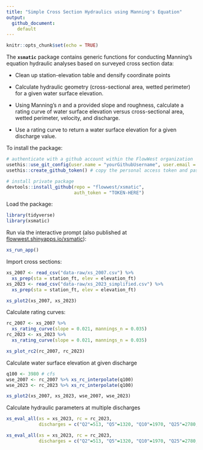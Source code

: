 ```yaml
---
title: "Simple Cross Section Hydraulics using Manning's Equation"
output: 
  github_document:
    default
---
```


```r
knitr::opts_chunk$set(echo = TRUE)
```

The **`xsmatic`** package contains generic functions for conducting Manning's equation hydraulic analyses based on surveyed cross section data:

* Clean up station-elevation table and densify coordinate points

* Calculate hydraulic geometry (cross-sectional area, wetted perimeter) for a given water surface elevation.

* Using Manning's *n* and a provided slope and roughness, calculate a rating curve of water surface elevation versus cross-sectional area, wetted perimeter, velocity, and discharge.

* Use a rating curve to return a water surface elevation for a given discharge value.

To install the package: 

```r

# authenticate with a github account within the FlowWest organization
usethis::use_git_config(user.name = "yourGithubUsername", user.email = "email@flowwest.com")
usethis::create_github_token() # copy the personal access token and paste below

# install private package
devtools::install_github(repo = "flowwest/xsmatic", 
                         auth_token = "TOKEN-HERE")
```

Load the package:

```r
library(tidyverse)
library(xsmatic)
```

Run via the interactive prompt (also published at [flowwest.shinyapps.io/xsmatic](https://flowwest.shinyapps.io/xsmatic)):

```r
xs_run_app()
```

Import cross sections:

```r
xs_2007 <- read_csv("data-raw/xs_2007.csv") %>%
  xs_prep(sta = station_ft, elev = elevation_ft) 
xs_2023 <- read_csv("data-raw/xs_2023_simplified.csv") %>%
  xs_prep(sta = station_ft, elev = elevation_ft) 

xs_plot2(xs_2007, xs_2023)
```

Calculate rating curves:

```r
rc_2007 <- xs_2007 %>% 
  xs_rating_curve(slope = 0.021, mannings_n = 0.035)
rc_2023 <- xs_2023 %>% 
  xs_rating_curve(slope = 0.021, mannings_n = 0.035)

xs_plot_rc2(rc_2007, rc_2023)
```

Calculate water surface elevation at given discharge

```r
q100 <- 3980 # cfs
wse_2007 <- rc_2007 %>% xs_rc_interpolate(q100)
wse_2023 <- rc_2023 %>% xs_rc_interpolate(q100)

xs_plot2(xs_2007, xs_2023, wse_2007, wse_2023)
```

Calculate hydraulic parameters at multiple discharges

```r
xs_eval_all(xs = xs_2023, rc = rc_2023, 
            discharges = c("Q2"=513, "Q5"=1320, "Q10"=1970, "Q25"=2780, "Q50"=3360, "Q100"=3980))
```

```r
xs_eval_all(xs = xs_2023, rc = rc_2023, 
            discharges = c("Q2"=513, "Q5"=1320, "Q10"=1970, "Q25"=2780, "Q50"=3360, "Q100"=3980)) %>% knitr::kable()
```



